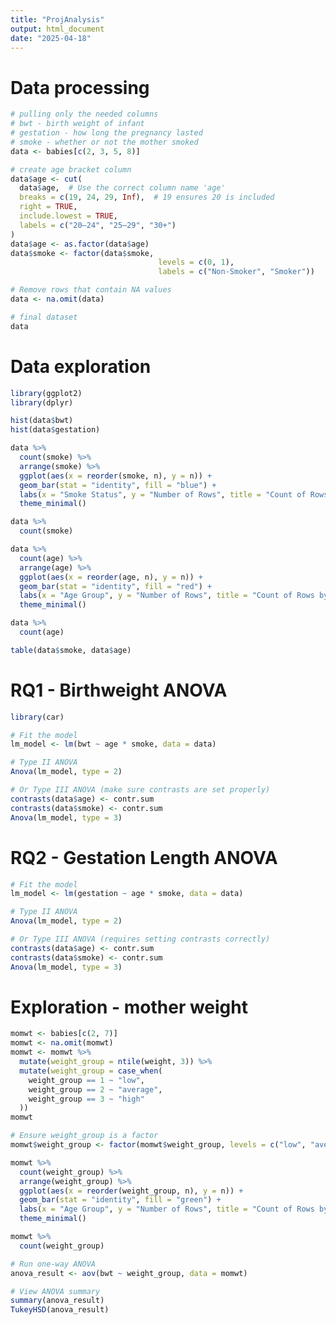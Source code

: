 ---
title: "ProjAnalysis"
output: html_document
date: "2025-04-18"
---


# Data processing
```{r}
# pulling only the needed columns
# bwt - birth weight of infant
# gestation - how long the pregnancy lasted
# smoke - whether or not the mother smoked
data <- babies[c(2, 3, 5, 8)]

# create age bracket column
data$age <- cut(
  data$age,  # Use the correct column name 'age'
  breaks = c(19, 24, 29, Inf),  # 19 ensures 20 is included
  right = TRUE,                 
  include.lowest = TRUE,
  labels = c("20–24", "25–29", "30+")
)
data$age <- as.factor(data$age)
data$smoke <- factor(data$smoke,
                                 levels = c(0, 1),
                                 labels = c("Non-Smoker", "Smoker"))

# Remove rows that contain NA values
data <- na.omit(data)

# final dataset
data
```


# Data exploration
```{r}
library(ggplot2)
library(dplyr)

hist(data$bwt)
hist(data$gestation)

data %>%
  count(smoke) %>%
  arrange(smoke) %>%
  ggplot(aes(x = reorder(smoke, n), y = n)) +
  geom_bar(stat = "identity", fill = "blue") +
  labs(x = "Smoke Status", y = "Number of Rows", title = "Count of Rows by Smoke Status") +
  theme_minimal()

data %>%
  count(smoke)

data %>%
  count(age) %>%
  arrange(age) %>%
  ggplot(aes(x = reorder(age, n), y = n)) +
  geom_bar(stat = "identity", fill = "red") +
  labs(x = "Age Group", y = "Number of Rows", title = "Count of Rows by Age Group") +
  theme_minimal()

data %>%
  count(age)

table(data$smoke, data$age)
```


# RQ1 - Birthweight ANOVA
```{r}
library(car)

# Fit the model
lm_model <- lm(bwt ~ age * smoke, data = data)

# Type II ANOVA
Anova(lm_model, type = 2)

# Or Type III ANOVA (make sure contrasts are set properly)
contrasts(data$age) <- contr.sum
contrasts(data$smoke) <- contr.sum
Anova(lm_model, type = 3)
```


# RQ2 - Gestation Length ANOVA
```{r}
# Fit the model
lm_model <- lm(gestation ~ age * smoke, data = data)

# Type II ANOVA
Anova(lm_model, type = 2)

# Or Type III ANOVA (requires setting contrasts correctly)
contrasts(data$age) <- contr.sum
contrasts(data$smoke) <- contr.sum
Anova(lm_model, type = 3)
```


# Exploration - mother weight
```{r}
momwt <- babies[c(2, 7)]
momwt <- na.omit(momwt)
momwt <- momwt %>%
  mutate(weight_group = ntile(weight, 3)) %>%
  mutate(weight_group = case_when(
    weight_group == 1 ~ "low",
    weight_group == 2 ~ "average",
    weight_group == 3 ~ "high"
  ))
momwt

# Ensure weight_group is a factor
momwt$weight_group <- factor(momwt$weight_group, levels = c("low", "average", "high"))

momwt %>%
  count(weight_group) %>%
  arrange(weight_group) %>%
  ggplot(aes(x = reorder(weight_group, n), y = n)) +
  geom_bar(stat = "identity", fill = "green") +
  labs(x = "Age Group", y = "Number of Rows", title = "Count of Rows by Age Group") +
  theme_minimal()

momwt %>%
  count(weight_group)

# Run one-way ANOVA
anova_result <- aov(bwt ~ weight_group, data = momwt)

# View ANOVA summary
summary(anova_result)
TukeyHSD(anova_result)
```
